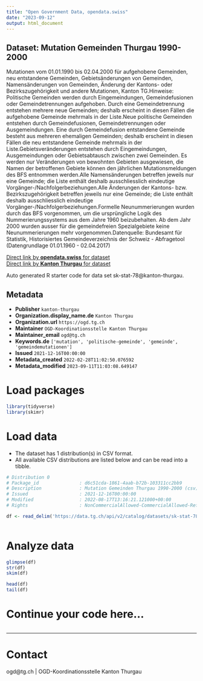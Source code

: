 ```yaml
---
title: "Open Government Data, opendata.swiss"
date: "2023-09-12"
output: html_document
---
```


## Dataset: Mutation Gemeinden Thurgau 1990-2000

Mutationen vom 01.01.1990 bis 02.04.2000 für aufgehobene Gemeinden, neu entstandene Gemeinden, Gebietsänderungen von Gemeinden, Namensänderungen von Gemeinden, Änderung der Kantons- oder Bezirkszugehörigkeit und andere Mutationen, Kanton TG.Hinweise: Politische Gemeinden werden durch Eingemeindungen, Gemeindefusionen oder Gemeindetrennungen aufgehoben. Durch eine Gemeindetrennung entstehen mehrere neue Gemeinden; deshalb erscheint in diesen Fällen die aufgehobene Gemeinde mehrmals in der Liste.Neue politische Gemeinden entstehen durch Gemeindefusionen, Gemeindetrennungen oder Ausgemeindungen. Eine durch Gemeindefusion entstandene Gemeinde besteht aus mehreren ehemaligen Gemeinden; deshalb erscheint in diesen Fällen die neu entstandene Gemeinde mehrmals in der Liste.Gebietsveränderungen entstehen durch Eingemeindungen, Ausgemeindungen oder Gebietsabtausch zwischen zwei Gemeinden. Es werden nur Veränderungen von bewohnten Gebieten ausgewiesen, die Namen der betroffenen Gebiete können den jährlichen Mutationsmeldungen des BFS entnommen werden.Alle Namensänderungen betreffen jeweils nur eine Gemeinde; die Liste enthält deshalb ausschliesslich eindeutige Vorgänger-/Nachfolgerbeziehungen.Alle Änderungen der Kantons- bzw. Bezirkszugehörigkeit betreffen jeweils nur eine Gemeinde; die Liste enthält deshalb ausschliesslich eindeutige Vorgänger-/Nachfolgerbeziehungen.Formelle Neunummerierungen wurden durch das BFS vorgenommen, um die ursprüngliche Logik des Nummerierungssystems aus dem Jahre 1960 beizubehalten. Ab dem Jahr 2000 wurden ausser für die gemeindefreien Spezialgebiete keine Neunummerierungen mehr vorgenommen.Datenquelle: Bundesamt für Statistik, Historisiertes Gemeindeverzeichnis der Schweiz - Abfragetool (Datengrundlage 01.01.1960 - 02.04.2017)

[Direct link by **opendata.swiss** for dataset](https://opendata.swiss/de/dataset/mutation-gemeinden-thurgau-1990-2000)<br>
[Direct link by **Kanton Thurgau** for dataset](https://data.tg.ch/explore/dataset/sk-stat-78/)

Auto generated R starter code for data set sk-stat-78@kanton-thurgau.

## Metadata

- **Publisher** `kanton-thurgau`
- **Organization.display_name.de** `Kanton Thurgau`
- **Organization.url** `https://ogd.tg.ch`
- **Maintainer** `OGD-Koordinationsstelle Kanton Thurgau`
- **Maintainer_email** `ogd@tg.ch`
- **Keywords.de** `['mutation', 'politische-gemeinde', 'gemeinde', 'gemeindemutationen']`
- **Issued** `2021-12-16T00:00:00`
- **Metadata_created** `2022-02-28T11:02:50.076592`
- **Metadata_modified** `2023-09-11T11:03:08.649147`


# Load packages

```r

library(tidyverse)
library(skimr)

```

# Load data

-   The dataset has 1 distribution(s) in CSV format.
-   All available CSV distributions are listed below and can be read into a tibble.

```r

# Distribution 0
# Package_id               : d6c51cda-1861-4aab-b72b-103311cc2bb9
# Description              : Mutation Gemeinden Thurgau 1990-2000 (csv)
# Issued                   : 2021-12-16T00:00:00
# Modified                 : 2022-08-17T13:16:21.121000+00:00
# Rights                   : NonCommercialAllowed-CommercialAllowed-ReferenceRequired

df <- read_delim('https://data.tg.ch/api/v2/catalog/datasets/sk-stat-78/exports/csv')



```

# Analyze data

```r

glimpse(df)
str(df)
skim(df)

head(df)
tail(df)

```

# Continue your code here...

```r

```

------------------------------------------------------------------------

# Contact

ogd@tg.ch | OGD-Koordinationsstelle Kanton Thurgau
